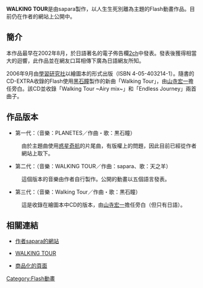 '''WALKING TOUR'''是由sapara製作，以人生生死別離為主題的Flash動畫作品。目前仍在作者的網站上公開中。
== 簡介 ==
本作品最早在2002年8月，於日語著名的電子佈告欄[[2ch|2ch]]中發表。發表後獲得相當大的迴響，此作品並在網友口耳相傳下廣為日語網友所知。

2006年9月由[[學習研究社|學習研究社]]以繪圖本的形式出版（ISBN 4-05-403214-1）。隨書的CD-EXTRA收錄的Flash使用[[黑石瞳|黑石瞳]]製作的新曲「Walking Tour」，由[[山寺宏一|山寺宏一]]擔任旁白。該CD並收錄「Walking Tour ~Airy mix~」和「Endless Journey」兩首曲子。

== 作品版本 ==
*第一代：（音樂：PLANETES／作曲・歌：黒石瞳）
:由於主題曲使用[[惑星奇航|惑星奇航]]的片尾曲，有版權上的問題，因此目前已經從作者網站上取下。
*第二代：（音樂：WALKING TOUR／作曲：sapara、歌：天之羊）
:這個版本的音樂由作者自行製作。公開的動畫以五個語言發表。
*第三代：（音樂：Walking Tour／作曲・歌：黒石瞳）
:這是收錄在繪圖本中CD的版本，由[[山寺宏一|山寺宏一]]擔任旁白（但只有日語）。

== 相關連結 ==
*{{Ja}}[http://www.yo.rim.or.jp/~sapara/ 作者sapara的網站]{{Wayback|url=http://www.yo.rim.or.jp/~sapara/ |date=20070522215300 }}
*{{Ja}}[http://www.geocities.co.jp/Hollywood/1387/walkingtour.html WALKING TOUR]{{Wayback|url=http://www.geocities.co.jp/Hollywood/1387/walkingtour.html |date=20181217212027 }}
*{{Ja}}[https://web.archive.org/web/20070518192107/http://musik-platz.gakken.co.jp/whatn/walking.html 商品化的頁面]

[[Category:Flash動畫|Category:Flash動畫]]